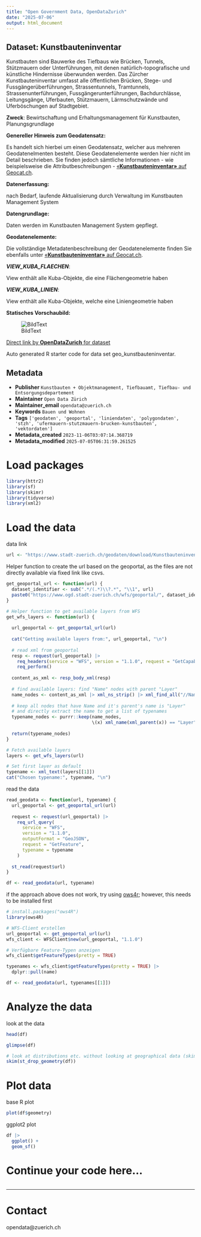 ```yaml
---
title: "Open Government Data, OpenDataZurich"
date: "2025-07-06"
output: html_document
---
```


## Dataset: Kunstbauteninventar

Kunstbauten sind Bauwerke des Tiefbaus wie Brücken, Tunnels, Stützmauern oder Unterführungen, mit denen natürlich-topografische und künstliche Hindernisse überwunden werden. Das Zürcher Kunstbauteninventar umfasst alle öffentlichen Brücken, Stege- und Fussgängerüberführungen, Strassentunnels, Tramtunnels, Strassenunterführungen, Fussgängerunterführungen, Bachdurchlässe, Leitungsgänge, Uferbauten, Stützmauern, Lärmschutzwände und Uferböschungen auf Stadtgebiet.

**Zweck**: Bewirtschaftung und Erhaltungsmanagement für Kunstbauten, Planungsgrundlage

**Genereller Hinweis zum Geodatensatz:**

Es handelt sich hierbei um einen Geodatensatz, welcher aus mehreren Geodatenelmenten besteht. Diese Geodatenelemente werden hier nicht im Detail beschrieben. Sie finden jedoch sämtliche Informationen - wie beispielsweise die Attributbeschreibungen - [«**Kunstbauteninventar»** auf Geocat.ch](https://www.geocat.ch/geonetwork/srv/ger/catalog.search#/metadata/2ef012c5-d6ac-4d28-b3e1-058262dbe9f7).
			   

**Datenerfassung:**

nach Bedarf, laufende Aktualisierung durch Verwaltung im Kunstbauten Management System

**Datengrundlage:**

Daten werden im Kunstbauten Management System gepflegt.

**Geodatenelemente:**

Die vollständige Metadatenbeschreibung der Geodatenelemente finden Sie ebenfalls unter [«**Kunstbauteninventar»** auf Geocat.ch](https://www.geocat.ch/geonetwork/srv/ger/md.viewer#/full_view/2ef012c5-d6ac-4d28-b3e1-058262dbe9f7).

***VIEW_KUBA_FLAECHEN***: 

View enthält alle Kuba-Objekte, die eine Flächengeometrie haben


***VIEW_KUBA_LINIEN***: 

View enthält alle Kuba-Objekte, welche eine Liniengeometrie haben




**Statisches Vorschaubild:**

![BildText](https://www.gis.stadt-zuerich.ch/zueriplan_docs/geocat/2ef012c5-d6ac-4d28-b3e1-058262dbe9f7.png)



[Direct link by **OpenDataZurich** for dataset](https://data.stadt-zuerich.ch/dataset/geo_kunstbauteninventar)

Auto generated R starter code for data set geo_kunstbauteninventar.

## Metadata

- **Publisher** `Kunstbauten + Objektmanagement, Tiefbauamt, Tiefbau- und Entsorgungsdepartement`
- **Maintainer** `Open Data Zürich`
- **Maintainer_email** `opendata@zuerich.ch`
- **Keywords** `Bauen und Wohnen`
- **Tags** `['geodaten', 'geoportal', 'liniendaten', 'polygondaten', 'stzh', 'ufermauern-stutzmauern-brucken-kunstbauten', 'vektordaten']`
- **Metadata_created** `2023-11-06T03:07:14.368719`
- **Metadata_modified** `2025-07-05T06:31:59.261525`


# Load packages

```r
library(httr2)
library(sf)
library(skimr)
library(tidyverse)
library(xml2)
```

# Load the data

data link
```r
url <- "https://www.stadt-zuerich.ch/geodaten/download/Kunstbauteninventar?format=geojson_link"
```


Helper function to create the url based on the geoportal, as the files are not directly available via fixed link like csvs.
```r
get_geoportal_url <- function(url) {
  dataset_identifier <- sub(".*/(.*)\\?.*", "\\1", url)
  paste0("https://www.ogd.stadt-zuerich.ch/wfs/geoportal/", dataset_identifier)
}
```

```r
# Helper function to get available layers from WFS
get_wfs_layers <- function(url) {
  
  url_geoportal <- get_geoportal_url(url)
  
  cat("Getting available layers from:", url_geoportal, "\n")
  
  # read xml from geoportal
  resp <- request(url_geoportal) |> 
    req_headers(service = "WFS", version = "1.1.0", request = "GetCapabilities") |> 
    req_perform()
  
  content_as_xml <- resp_body_xml(resp)
  
  # find available layers: find "Name" nodes with parent "Layer"
  name_nodes <- content_as_xml |> xml_ns_strip() |> xml_find_all("//Name")
  
  # keep all nodes that have Name and it's parent's name is "Layer"
  # and directly extract the name to get a list of typenames
  typename_nodes <- purrr::keep(name_nodes,
                                \(x) xml_name(xml_parent(x)) == "Layer")
  
  return(typename_nodes)
}

# Fetch available layers
layers <- get_wfs_layers(url)

# Set first layer as default
typename <- xml_text(layers[[1]])
cat("Chosen typename:", typename, "\n")
```

read the data
```r
read_geodata <- function(url, typename) {
  url_geoportal <- get_geoportal_url(url)
  
  request <- request(url_geoportal) |>
    req_url_query(
      service = "WFS",
      version = "1.1.0",
      outputFormat = "GeoJSON",
      request = "GetFeature",
      typename = typename
    )
  
  st_read(request$url)
}

df <- read_geodata(url, typename)
```

if the approach above does not work, try using [ows4r](https://eblondel.github.io/ows4R/); however, this needs to be installed first
```r
# install.packages("ows4R")
library(ows4R)

# WFS-Client erstellen
url_geoportal <- get_geoportal_url(url)
wfs_client <- WFSClient$new(url_geoportal, "1.1.0")

# Verfügbare Feature-Typen anzeigen
wfs_client$getFeatureTypes(pretty = TRUE)

typenames <- wfs_client$getFeatureTypes(pretty = TRUE) |> 
  dplyr::pull(name)

df <- read_geodata(url, typenames[[1]])
```

# Analyze the data

look at the data
```r
head(df)
```

```r
glimpse(df)
```

```r
# look at distributions etc. without looking at geographical data (skim cannot deal with geometries)
skim(st_drop_geometry(df))
```

# Plot data

base R plot
```r
plot(df$geometry)
```

ggplot2 plot
```r
df |>
  ggplot() +
  geom_sf()
```

# Continue your code here...

```r

```

------------------------------------------------------------------------

# Contact

opendata@zuerich.ch
